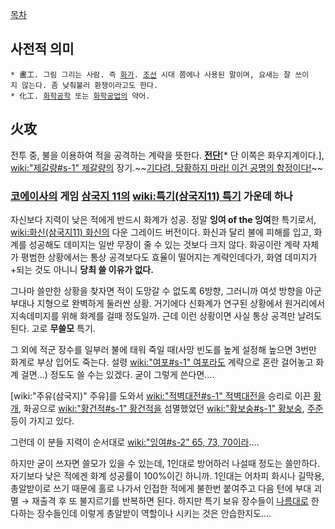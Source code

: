 [[목차]]
== 사전적 의미 ==
 * 畵工. 그림 그리는 사람. 즉 [[화가]]. [[조선]] 시대 쯤에나 사용된 말이며, 요새는 잘 쓰이지 않는다. 좀 낮춰불러 환쟁이라고도 한다. 
 * 化工. [[화학공학]] 또는 [[화학]][[공업]]의 약어.

== 火攻 ==
전투 중, 불을 이용하여 적을 공격하는 계략을 뜻한다. '''[[전단]]'''[* 단 이쪽은 화우지계이다.], [[wiki:"제갈량#s-1" 제갈량]]의 장기.~~[[기다려, 당황하지 마라! 이건 공명의 함정이다!]]~~

=== [[코에이]]사의 게임 [[삼국지 11]]의 [[wiki:특기(삼국지11) 특기]] 가운데 하나 ===
자신보다 지력이 낮은 적에게 반드시 화계가 성공. 정말 '''잉여 of the 잉여'''한 특기로서, [[wiki:화신(삼국지11) 화신]]의 다운 그레이드 버전이다. 화신과 달리 불에 피해를 입고, 화계를 성공해도 데미지는 일반 무장이 줄 수 있는 것보다 크지 않다. 화공이란 계략 자체가 평범한 상황에서는 통상 공격보다도 효율이 떨어지는 계략인데다가, 화염 데미지가 +되는 것도 아니니 '''당최 쓸 이유가 없다.'''

그나마 쓸만한 상황을 찾자면 적이 도망갈 수 없도록 6방향, 그러니까 여섯 방향을 아군 부대나 지형으로 완벽하게 둘러싼 상황. 거기에다 신화계가 연구된 상황에서 원거리에서 지속데미지를 위해 화계를 걸때 정도일까. 근데 이런 상황이면 사실 통상 공격만 날려도 된다. 고로 '''무쓸모''' 특기.

그 외에 적군 장수를 일부러 불에 태워 죽일 때(사망 빈도를 높게 설정해 높으면 3번만 화계로 부상 입어도 죽는다. 설령 [[wiki:"여포#s-1" 여포]]라도 계략으로 혼란 걸어놓고 화계 걸면…) 정도도 쓸 수는 있겠다. 굳이 그렇게 쓴다면….

[wiki:"주유(삼국지)" 주유]를 도와서 [[wiki:"적벽대전#s-1" 적벽대전]]을 승리로 이끈 [[황개]], 화공으로 [[wiki:"황건적#s-1" 황건적]]을 섬멸했었던 [[wiki:"황보숭#s-1" 황보숭]], [[주준]] 등이 가지고 있다.  

그런데 이 분들 지력이 순서대로 [[wiki:"잉여#s-2" 65, 73, 70]]이라….

하지만 굳이 쓰자면 쓸모가 있을 수 있는데, 1인대로 방어하러 나설때 정도는 쓸만하다. 자기보다 낮은 적에겐 화계 성공률이 100%이긴 하니까.
1인대는 어차피 화시나 길막용, 총알받이로 쓰기 때문에 홀로 나가서 인접한 적에게 불한번 붙여주고 다음 턴에 부대 괴멸 → 재출격 후 또 불지르기를 반복하면 된다.
하지만 특기 보유 장수들이 [[나름]]대로 한다하는 장수들인데 이렇게 총알받이 역할이나 시키는 것은 안습한지도….
